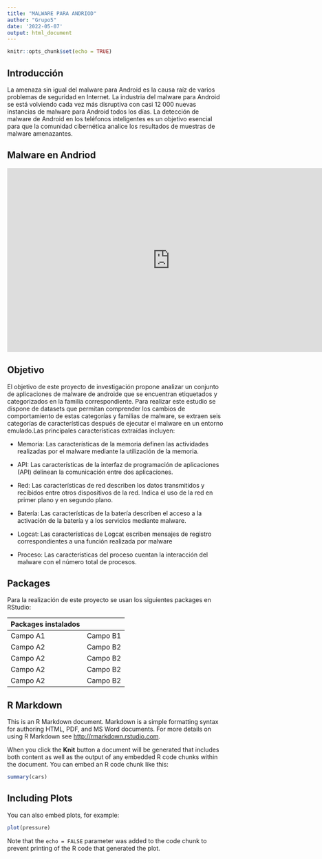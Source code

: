 ```yaml
---
title: "MALWARE PARA ANDRIOD"
author: "Grupo5"
date: '2022-05-07'
output: html_document
---
```


```r
knitr::opts_chunk$set(echo = TRUE)
```
## Introducción
La amenaza sin igual del malware para Android es la causa raíz de varios problemas de seguridad en Internet. La industria del malware para Android se está volviendo cada vez más disruptiva con casi 12 000 nuevas instancias de malware para Android todos los días. La detección de malware de Android en los teléfonos inteligentes es un objetivo esencial para que la comunidad cibernética analice los resultados de muestras de malware amenazantes.

## Malware en Andriod
<center><iframe width="756" height="427" src="https://www.youtube.com/embed/wxKZn4Kt2WU?rel=0&showinfo=0&controls=0" frameborder="0" allowfullscreen></iframe></center>

## Objetivo
El objetivo de este proyecto de investigación propone analizar un conjunto de aplicaciones de malware de androide que se encuentran etiquetados y categorizados en la familia correspondiente. Para realizar este estudio se dispone de datasets que permitan comprender los cambios de comportamiento de estas categorías y familias de malware, se extraen seis categorías de características después de ejecutar el malware en un entorno emulado.Las principales características extraídas incluyen:

* Memoria: Las características de la memoria definen las actividades realizadas por el malware mediante la utilización de la memoria.

* API: Las características de la interfaz de programación de aplicaciones (API) delinean la comunicación entre dos aplicaciones.

* Red: Las características de red describen los datos transmitidos y recibidos entre otros dispositivos de la red. Indica el uso de la red en primer plano y en segundo plano.

* Batería: Las características de la batería describen el acceso a la activación de la batería y a los servicios mediante malware.

* Logcat: Las características de Logcat escriben mensajes de registro correspondientes a una función realizada por malware

* Proceso: Las características del proceso cuentan la interacción del malware con el número total de procesos.

## Packages
Para la realización de este proyecto se usan los siguientes packages en RStudio:

| Packages instalados     |
| ---------- | ---------- |
| Campo A1   | Campo B1   |
| Campo A2   | Campo B2   |
| Campo A2   | Campo B2   |
| Campo A2   | Campo B2   |
| Campo A2   | Campo B2   |

## R Markdown

This is an R Markdown document. Markdown is a simple formatting syntax for authoring HTML, PDF, and MS Word documents. For more details on using R Markdown see <http://rmarkdown.rstudio.com>.

When you click the **Knit** button a document will be generated that includes both content as well as the output of any embedded R code chunks within the document. You can embed an R code chunk like this:

```r
summary(cars)
```

## Including Plots

You can also embed plots, for example:

```r
plot(pressure)
```

Note that the `echo = FALSE` parameter was added to the code chunk to prevent printing of the R code that generated the plot.
